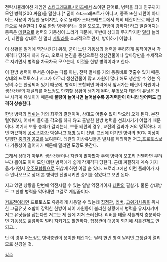 전략시뮬레이션 게임인 [[스타크래프트]]시리즈에서 쓰이던 단어로, 병력을 최대 인구까지 모인 병력(200 싸움)을 말한다.[* 굳이 스타크래프트가 아니고, 종족 또한 테란이 아니어도 사용이 가능한 용어지만, 주로 용례가 스타크래프트에서 특히 테란이므로 테란 기준으로 서술한다.] 
주로 한방 병력이라는 것을 모으고, 한방이 강하다! 라고 일컬어지는 종족은 [[테란]]으로 병력의 기동성이 느리기 때문에, 후반에 상대의 무지막지한 [[멀티]] 늘리기, 테란을 상대로 한 멀티 [[게릴라]]를 효과적으로 견제, 방어하기 어렵다.

이 상황을 일거에 역전시키기 위해, 굳이 느린 기동성의 병력을 무리하게 움직이면서 각개격파 당하게 하지 않고, 오로지 본진을 중심으로한 생산건물이나 앞마당만을 수세적으로 지키면서 병력을 차곡차곡 모으는데, 이것을 한방 병력이라고 한다.

이 한방 병력이 무서운 이유는 다름 아닌, 전력 열세를 거의 동등비로 맞출수 있기 때문. 상대의 프로토스나 저그가 아무리 생산건물이 많고 자원이 많다 해도 생산할 수 있는 유닛의 수는 한정되어 있기 때문에, 병력이 조합되면 화력에서 앞서가는 테란이 자원이나 생산건물의 패널티를 어느정도 만회할 상황이 생기게 된다. 무엇보다 테란의 유닛은 전부 사격계 유닛이기 때문에 '''물량이 늘어나면 늘어날수록 공격력만이 아니라 방어력도 급격히 상승한다.''' 

한방 병력의 [[러쉬]]는 거의 최후의 결전이며, 상대도 어쩔수 없이 막으러 오게 된다. 본진 털어봤자, 어차피 돌아올 각오를 하지 않고 출발한 한방 병력을 선회시키기 어렵기 때문이다. 여기서 보통 승패가 갈리는데, 보통 테란의 경우, 교전의 결과가 거의 명확하다. 지면 화끈하게 [[공성 전차]]가 박살나고 [[해병]] 등이 전멸. 교전에 이기면 병력의 90% 이상이 멀쩡한 [[충격과 공포]]를 보여준다. 테란의 지상유닛들은 벌처를 제외하면 저그,프로토스보다 기동성이 떨어지기 때문에 밀리면 도망도 못간다.

그래서 상대가 아무리 생산건물이나 자원이 많아봤자 주력 병력이 모조리 전멸하면 부랴부랴 뽑아도 이미 모인 테란 병력에게 쉽게 각개격파 당한다. 근데 찌질하게 계속 기지 옮겨가면서 [[우주모함]]등으로 귀찮게 하면 이길 순 있다. 프로리그에선 이런 플레이가 자주 안나오므로 상대 본 병력만 전멸시키면 승기를 잡았다고 보면 된다.

지고 있던 상황을 단번에 역전시킬 수 있는 일발 역전기이자 [[테란]]의 필살기. 물론 상대방도 그 한방 병력을 막아내면 그걸로 게임끝이다. 

[[저프전]]이라면 프로토스도 유용하게 사용할 수 있는데 [[집정관]], [[리버]], [[고위기사]]등을 위시한 고급유닛 조합이 강력한 한방이 되어 자원등이 불리한 상황에서 
병력을 유지시키며 저그 유닛들을 잡는다면 저그는 제 풀에 지쳐 쓰러진다. 리버를 태울 셔틀까지 충분하다면 기동성도 훌륭하여 멀티 지키기도 할만하다. 집정관이 대공이 되기에 셔틀견제도 안되고...

단 이 경우 어느정도 병력충원이 용이한 테란과는 달리 한번 병력 날리면 고생길이 열리므로 신경쓸 것.

[[각주]]
